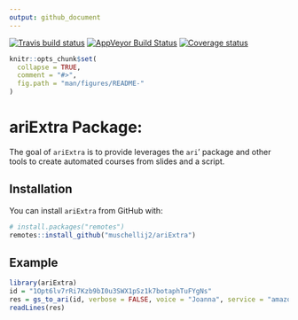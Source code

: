 ```yaml
---
output: github_document
---
```


[![Travis build status](https://travis-ci.com/muschellij2/ariExtra.svg?branch=master)](https://travis-ci.com/muschellij2/ariExtra)
[![AppVeyor Build Status](https://ci.appveyor.com/api/projects/status/github/muschellij2/ariExtra?branch=master&svg=true)](https://ci.appveyor.com/project/muschellij2/ariExtra)
[![Coverage status](https://codecov.io/gh/muschellij2/ariExtra/branch/master/graph/badge.svg)](https://codecov.io/github/muschellij2/ariExtra?branch=master)
<!-- README.md is generated from README.Rmd. Please edit that file -->

```r
knitr::opts_chunk$set(
  collapse = TRUE,
  comment = "#>",
  fig.path = "man/figures/README-"
)
```

# ariExtra Package: 
The goal of `ariExtra` is to provide leverages the `ari`' package and other tools to create automated courses from slides and a script. 

## Installation

You can install `ariExtra` from GitHub with:

```r
# install.packages("remotes")
remotes::install_github("muschellij2/ariExtra")
```


## Example

```r
library(ariExtra)
id = "1Opt6lv7rRi7Kzb9bI0u3SWX1pSz1k7botaphTuFYgNs"
res = gs_to_ari(id, verbose = FALSE, voice = "Joanna", service = "amazon") 
readLines(res)
```
